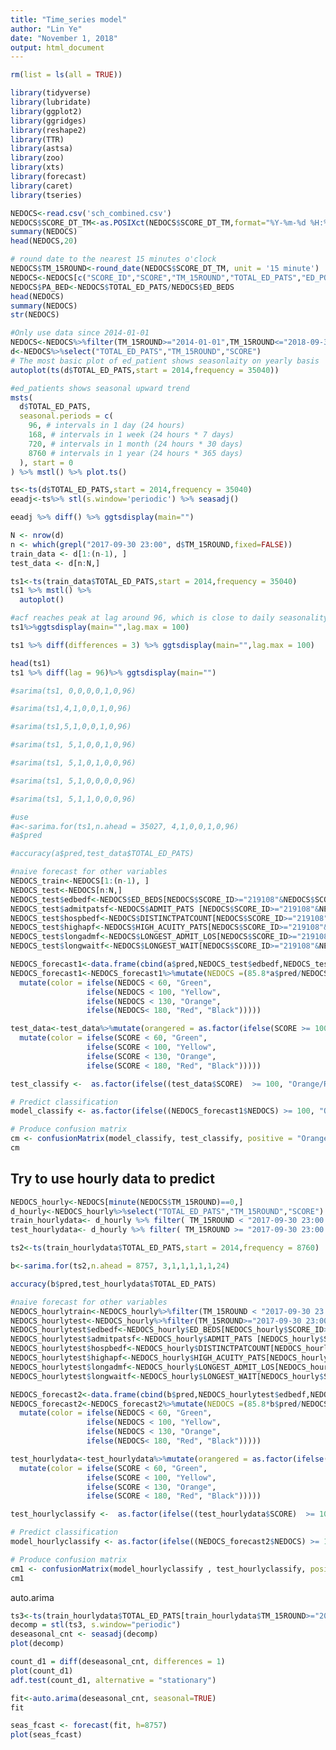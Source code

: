---
title: "Time_series model"
author: "Lin Ye"
date: "November 1, 2018"
output: html_document
---

```{r}
rm(list = ls(all = TRUE)) 
```

```{r}
library(tidyverse)
library(lubridate)
library(ggplot2)
library(ggridges)
library(reshape2)
library(TTR)
library(astsa)
library(zoo)
library(xts)
library(forecast)
library(caret)
library(tseries)
```

```{r}
NEDOCS<-read.csv('sch_combined.csv')
NEDOCS$SCORE_DT_TM<-as.POSIXct(NEDOCS$SCORE_DT_TM,format="%Y-%m-%d %H:%M:%S")
summary(NEDOCS)
head(NEDOCS,20)
```
```{r}
# round date to the nearest 15 minutes o'clock
NEDOCS$TM_15ROUND<-round_date(NEDOCS$SCORE_DT_TM, unit = '15 minute')
NEDOCS<-NEDOCS[c("SCORE_ID","SCORE","TM_15ROUND","TOTAL_ED_PATS","ED_PODS","ED_BEDS","ADMIT_PATS","HIGH_ACUITY_PATS","LONGEST_ADMIT_LOS","LONGEST_WAIT","DISTINCTPATCOUNT")]
NEDOCS$PA_BED<-NEDOCS$TOTAL_ED_PATS/NEDOCS$ED_BEDS
head(NEDOCS)
summary(NEDOCS)
str(NEDOCS)
```

```{r}
#Only use data since 2014-01-01
NEDOCS<-NEDOCS%>%filter(TM_15ROUND>="2014-01-01",TM_15ROUND<="2018-09-30 23:00:00")
d<-NEDOCS%>%select("TOTAL_ED_PATS","TM_15ROUND","SCORE")
# The most basic plot of ed_patient shows seasonlaity on yearly basis
autoplot(ts(d$TOTAL_ED_PATS,start = 2014,frequency = 35040))
```


```{r}
#ed_patients shows seasonal upward trend
msts(
  d$TOTAL_ED_PATS,
  seasonal.periods = c(
    96, # intervals in 1 day (24 hours)
    168, # intervals in 1 week (24 hours * 7 days)
    720, # intervals in 1 month (24 hours * 30 days)
    8760 # intervals in 1 year (24 hours * 365 days)
  ), start = 0
) %>% mstl() %>% plot.ts()
```

```{r}
ts<-ts(d$TOTAL_ED_PATS,start = 2014,frequency = 35040)
eeadj<-ts%>% stl(s.window='periodic') %>% seasadj()
```


```{r}
eeadj %>% diff() %>% ggtsdisplay(main="")
```

```{r}
N <- nrow(d)
n <- which(grepl("2017-09-30 23:00", d$TM_15ROUND,fixed=FALSE))
train_data <- d[1:(n-1), ]
test_data <- d[n:N,]
```




```{r}
ts1<-ts(train_data$TOTAL_ED_PATS,start = 2014,frequency = 35040)
ts1 %>% mstl() %>%
  autoplot()
```


```{r}
#acf reaches peak at lag around 96, which is close to daily seasonality
ts1%>%ggtsdisplay(main="",lag.max = 100)
```

```{r}
ts1 %>% diff(differences = 3) %>% ggtsdisplay(main="",lag.max = 100)
```

```{r}
head(ts1)
ts1 %>% diff(lag = 96)%>% ggtsdisplay(main="")
```


```{r}
#sarima(ts1, 0,0,0,0,1,0,96)
```
```{r}
#sarima(ts1,4,1,0,0,1,0,96)
```

```{r}
#sarima(ts1,5,1,0,0,1,0,96)
```
```{r}
#sarima(ts1, 5,1,0,0,1,0,96)
```


```{r}
#sarima(ts1, 5,1,0,1,0,0,96)
```
```{r}
#sarima(ts1, 5,1,0,0,0,0,96)
```
```{r}
#sarima(ts1, 5,1,1,0,0,0,96)
```



```{r}
#use
#a<-sarima.for(ts1,n.ahead = 35027, 4,1,0,0,1,0,96)
#a$pred
```


```{r}
#accuracy(a$pred,test_data$TOTAL_ED_PATS)
```

```{r}
#naive forecast for other variables
NEDOCS_train<-NEDOCS[1:(n-1), ]
NEDOCS_test<-NEDOCS[n:N,]
NEDOCS_test$edbedf<-NEDOCS$ED_BEDS[NEDOCS$SCORE_ID>="219108"&NEDOCS$SCORE_ID<="254134"]
NEDOCS_test$admitpatsf<-NEDOCS$ADMIT_PATS [NEDOCS$SCORE_ID>="219108"&NEDOCS$SCORE_ID<="254134"]
NEDOCS_test$hospbedf<-NEDOCS$DISTINCTPATCOUNT[NEDOCS$SCORE_ID>="219108"&NEDOCS$SCORE_ID<="254134"]
NEDOCS_test$highapf<-NEDOCS$HIGH_ACUITY_PATS[NEDOCS$SCORE_ID>="219108"&NEDOCS$SCORE_ID<="254134"]
NEDOCS_test$longadmf<-NEDOCS$LONGEST_ADMIT_LOS[NEDOCS$SCORE_ID>="219108"&NEDOCS$SCORE_ID<="254134"]
NEDOCS_test$longwaitf<-NEDOCS$LONGEST_WAIT[NEDOCS$SCORE_ID>="219108"&NEDOCS$SCORE_ID<="254134"]
```

```{r}
NEDOCS_forecast1<-data.frame(cbind(a$pred,NEDOCS_test$edbedf,NEDOCS_test$admitpatsf,NEDOCS_test$hospbedf,NEDOCS_test$highapf,NEDOCS_test$longadmf,NEDOCS_test$longwaitf))
NEDOCS_forecast1<-NEDOCS_forecast1%>%mutate(NEDOCS =(85.8*a$pred/NEDOCS_test$edbedf)+600*(NEDOCS_test$admitpatsf/NEDOCS_test$hospbedf)+13.4*(NEDOCS_test$highapf)+0.93*(NEDOCS_test$longadmf/60)+5.64*(NEDOCS_test$longwaitf/60))%>%mutate(orangered = as.factor(ifelse(NEDOCS >= 100, 1, 0))) %>%
  mutate(color = ifelse(NEDOCS < 60, "Green",
                 ifelse(NEDOCS < 100, "Yellow",
                 ifelse(NEDOCS < 130, "Orange",
                 ifelse(NEDOCS< 180, "Red", "Black")))))

```

```{r}
test_data<-test_data%>%mutate(orangered = as.factor(ifelse(SCORE >= 100, 1, 0))) %>%
  mutate(color = ifelse(SCORE < 60, "Green",
                 ifelse(SCORE < 100, "Yellow",
                 ifelse(SCORE < 130, "Orange",
                 ifelse(SCORE < 180, "Red", "Black")))))
```

```{r}
test_classify <-  as.factor(ifelse((test_data$SCORE)  >= 100, "Orange/Red", "Green/Yellow"))

# Predict classification
model_classify <- as.factor(ifelse((NEDOCS_forecast1$NEDOCS) >= 100, "Orange/Red", "Green/Yellow"))

# Produce confusion matrix
cm <- confusionMatrix(model_classify, test_classify, positive = "Orange/Red")
cm
```



## Try to use hourly data to predict
```{r}
NEDOCS_hourly<-NEDOCS[minute(NEDOCS$TM_15ROUND)==0,]
d_hourly<-NEDOCS_hourly%>%select("TOTAL_ED_PATS","TM_15ROUND","SCORE")
train_hourlydata<- d_hourly %>% filter( TM_15ROUND < "2017-09-30 23:00:00")  
test_hourlydata<- d_hourly %>% filter( TM_15ROUND >= "2017-09-30 23:00:00")  
```

```{r}
ts2<-ts(train_hourlydata$TOTAL_ED_PATS,start = 2014,frequency = 8760)
```

```{r}
b<-sarima.for(ts2,n.ahead = 8757, 3,1,1,1,1,1,24)
```

```{r}
accuracy(b$pred,test_hourlydata$TOTAL_ED_PATS)
```

```{r}
#naive forecast for other variables
NEDOCS_hourlytrain<-NEDOCS_hourly%>%filter(TM_15ROUND < "2017-09-30 23:00:00")
NEDOCS_hourlytest<-NEDOCS_hourly%>%filter(TM_15ROUND>="2017-09-30 23:00:00")
NEDOCS_hourlytest$edbedf<-NEDOCS_hourly$ED_BEDS[NEDOCS_hourly$SCORE_ID>="219105"&NEDOCS_hourly$SCORE_ID<="254131"]
NEDOCS_hourlytest$admitpatsf<-NEDOCS_hourly$ADMIT_PATS [NEDOCS_hourly$SCORE_ID>="219105"&NEDOCS_hourly$SCORE_ID<="254134"]
NEDOCS_hourlytest$hospbedf<-NEDOCS_hourly$DISTINCTPATCOUNT[NEDOCS_hourly$SCORE_ID>="219105"&NEDOCS_hourly$SCORE_ID<="254134"]
NEDOCS_hourlytest$highapf<-NEDOCS_hourly$HIGH_ACUITY_PATS[NEDOCS_hourly$SCORE_ID>="219105"&NEDOCS_hourly$SCORE_ID<="254134"]
NEDOCS_hourlytest$longadmf<-NEDOCS_hourly$LONGEST_ADMIT_LOS[NEDOCS_hourly$SCORE_ID>="219105"&NEDOCS_hourly$SCORE_ID<="254134"]
NEDOCS_hourlytest$longwaitf<-NEDOCS_hourly$LONGEST_WAIT[NEDOCS_hourly$SCORE_ID>="219105"&NEDOCS_hourly$SCORE_ID<="254134"]
```

```{r}
NEDOCS_forecast2<-data.frame(cbind(b$pred,NEDOCS_hourlytest$edbedf,NEDOCS_hourlytest$admitpatsf,NEDOCS_hourlytest$hospbedf,NEDOCS_hourlytest$highapf,NEDOCS_hourlytest$longadmf,NEDOCS_hourlytest$longwaitf))
NEDOCS_forecast2<-NEDOCS_forecast2%>%mutate(NEDOCS =(85.8*b$pred/NEDOCS_hourlytest$edbedf)+600*(NEDOCS_hourlytest$admitpatsf/NEDOCS_hourlytest$hospbedf)+13.4*(NEDOCS_hourlytest$highapf)+0.93*(NEDOCS_hourlytest$longadmf/60)+5.64*(NEDOCS_hourlytest$longwaitf/60))%>%mutate(orangered = as.factor(ifelse(NEDOCS >= 100, 1, 0))) %>%
  mutate(color = ifelse(NEDOCS < 60, "Green",
                 ifelse(NEDOCS < 100, "Yellow",
                 ifelse(NEDOCS < 130, "Orange",
                 ifelse(NEDOCS< 180, "Red", "Black")))))

```

```{r}
test_hourlydata<-test_hourlydata%>%mutate(orangered = as.factor(ifelse(SCORE >= 100, 1, 0))) %>%
  mutate(color = ifelse(SCORE < 60, "Green",
                 ifelse(SCORE < 100, "Yellow",
                 ifelse(SCORE < 130, "Orange",
                 ifelse(SCORE < 180, "Red", "Black")))))
```

```{r}
test_hourlyclassify <-  as.factor(ifelse((test_hourlydata$SCORE)  >= 100, "Orange/Red", "Green/Yellow"))

# Predict classification
model_hourlyclassify <- as.factor(ifelse((NEDOCS_forecast2$NEDOCS) >= 100, "Orange/Red", "Green/Yellow"))

# Produce confusion matrix
cm1 <- confusionMatrix(model_hourlyclassify , test_hourlyclassify, positive = "Orange/Red")
cm1
```

auto.arima

```{r}

ts3<-ts(train_hourlydata$TOTAL_ED_PATS[train_hourlydata$TM_15ROUND>="2015-01-01 01:00:00"],start = 2015,frequency = 8760)
decomp = stl(ts3, s.window="periodic")
deseasonal_cnt <- seasadj(decomp)
plot(decomp)
```
```{r}
count_d1 = diff(deseasonal_cnt, differences = 1)
plot(count_d1)
adf.test(count_d1, alternative = "stationary")
```
```{r}
fit<-auto.arima(deseasonal_cnt, seasonal=TRUE)
fit
```

```{r}
seas_fcast <- forecast(fit, h=8757)
plot(seas_fcast)
```







